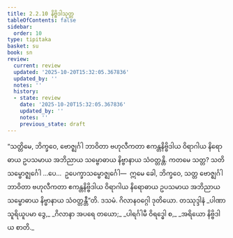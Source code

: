 ```yaml
---
title: 2.2.10 နိဗ္ဗိဒါသုတ္တ
tableOfContents: false
sidebar:
  order: 10
type: tipitaka
basket: su
book: sn
review:
  current: review
  updated: '2025-10-20T15:32:05.367836'
  updated_by: ''
  notes: ''
  history:
  - state: review
    date: '2025-10-20T15:32:05.367836'
    updated_by: ''
    notes: ''
    previous_state: draft
---
```



<DynamicBreadcrumb />


<ReviewStatus review={frontmatter.review} showDetails={true} />

<HypothesisAnnotation frontmatter={frontmatter} />

<Division number="201" book="sn" e="ch" v="18" p="308">

<Paragraph number="457" book="sn">
“သတ္တိမေ, ဘိက္ခဝေ, ဗောဇ္ဈင်္ဂါ ဘာဝိတာ ဗဟုလီကတာ ဧကန္တနိဗ္ဗိဒါယ ဝိရာဂါယ နိရောဓာယ ဥပသမာယ အဘိညာယ သမ္ဗောဓာယ နိဗ္ဗာနာယ သံဝတ္တန္တိ. ကတမေ သတ္တ? သတိသမ္ဗောဇ္ဈင်္ဂေါ …ပေ…  ဥပေက္ခာသမ္ဗောဇ္ဈင်္ဂေါ—  ဣမေ ခေါ, ဘိက္ခဝေ, သတ္တ ဗောဇ္ဈင်္ဂါ ဘာဝိတာ ဗဟုလီကတာ ဧကန္တနိဗ္ဗိဒါယ ဝိရာဂါယ နိရောဓာယ ဥပသမာယ အဘိညာယ သမ္ဗောဓာယ နိဗ္ဗာနာယ သံဝတ္တန္တီ”တိ.

</Paragraph>
</Division>

<Paragraph number="458" type="center" book="sn">
ဒသမံ.



</Paragraph>

<Paragraph number="459" type="center" book="sn">
ဂိလာနဝဂ္ဂေါ ဒုတိယော.



</Paragraph>

<Paragraph number="460" type="center" book="sn">
တဿုဒ္ဒါနံ


</Paragraph>

<Paragraph number="461" type="verses" book="sn">
_ပါဏာ သူရိယူပမာ ဒွေ,_  
_ဂိလာနာ အပရေ တယော;_  
_ပါရင်္ဂါမီ ဝိရဒ္ဓေါ စ,_  
_အရိယော နိဗ္ဗိဒါယ စာတိ._
</Paragraph>